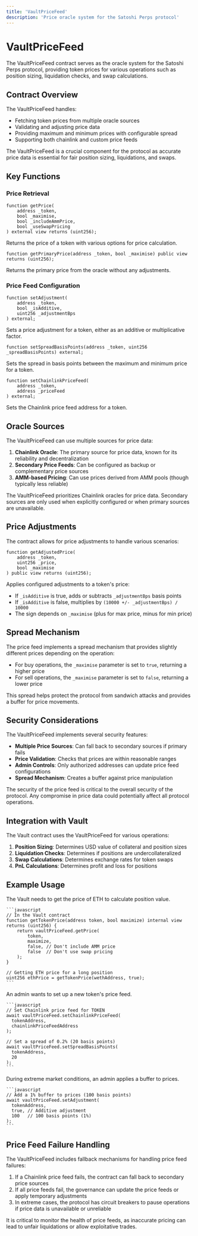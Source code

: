 ```yaml
---
title: 'VaultPriceFeed'
description: 'Price oracle system for the Satoshi Perps protocol'
---
```


# VaultPriceFeed

The VaultPriceFeed contract serves as the oracle system for the Satoshi Perps protocol, providing token prices for various operations such as position sizing, liquidation checks, and swap calculations.

## Contract Overview

The VaultPriceFeed handles:
- Fetching token prices from multiple oracle sources
- Validating and adjusting price data
- Providing maximum and minimum prices with configurable spread
- Supporting both chainlink and custom price feeds

<Info>
The VaultPriceFeed is a crucial component for the protocol as accurate price data is essential for fair position sizing, liquidations, and swaps.
</Info>

## Key Functions

### Price Retrieval

```solidity
function getPrice(
    address _token,
    bool _maximise,
    bool _includeAmmPrice,
    bool _useSwapPricing
) external view returns (uint256);
```

Returns the price of a token with various options for price calculation.

```solidity
function getPrimaryPrice(address _token, bool _maximise) public view returns (uint256);
```

Returns the primary price from the oracle without any adjustments.

### Price Feed Configuration

```solidity
function setAdjustment(
    address _token,
    bool _isAdditive,
    uint256 _adjustmentBps
) external;
```

Sets a price adjustment for a token, either as an additive or multiplicative factor.

```solidity
function setSpreadBasisPoints(address _token, uint256 _spreadBasisPoints) external;
```

Sets the spread in basis points between the maximum and minimum price for a token.

```solidity
function setChainlinkPriceFeed(
    address _token,
    address _priceFeed
) external;
```

Sets the Chainlink price feed address for a token.

## Oracle Sources

The VaultPriceFeed can use multiple sources for price data:

1. **Chainlink Oracle**: The primary source for price data, known for its reliability and decentralization
2. **Secondary Price Feeds**: Can be configured as backup or complementary price sources
3. **AMM-based Pricing**: Can use prices derived from AMM pools (though typically less reliable)

<Warning>
The VaultPriceFeed prioritizes Chainlink oracles for price data. Secondary sources are only used when explicitly configured or when primary sources are unavailable.
</Warning>

## Price Adjustments

The contract allows for price adjustments to handle various scenarios:

```solidity
function getAdjustedPrice(
    address _token,
    uint256 _price,
    bool _maximise
) public view returns (uint256);
```

Applies configured adjustments to a token's price:
- If `_isAdditive` is true, adds or subtracts `_adjustmentBps` basis points
- If `_isAdditive` is false, multiplies by `(10000 +/- _adjustmentBps) / 10000`
- The sign depends on `_maximise` (plus for max price, minus for min price)

## Spread Mechanism

The price feed implements a spread mechanism that provides slightly different prices depending on the operation:

- For buy operations, the `_maximise` parameter is set to `true`, returning a higher price
- For sell operations, the `_maximise` parameter is set to `false`, returning a lower price

This spread helps protect the protocol from sandwich attacks and provides a buffer for price movements.

## Security Considerations

The VaultPriceFeed implements several security features:
- **Multiple Price Sources**: Can fall back to secondary sources if primary fails
- **Price Validation**: Checks that prices are within reasonable ranges
- **Admin Controls**: Only authorized addresses can update price feed configurations
- **Spread Mechanism**: Creates a buffer against price manipulation

<Note>
The security of the price feed is critical to the overall security of the protocol. Any compromise in price data could potentially affect all protocol operations.
</Note>

## Integration with Vault

The Vault contract uses the VaultPriceFeed for various operations:

1. **Position Sizing**: Determines USD value of collateral and position sizes
2. **Liquidation Checks**: Determines if positions are undercollateralized
3. **Swap Calculations**: Determines exchange rates for token swaps
4. **PnL Calculations**: Determines profit and loss for positions

## Example Usage

<Steps>
  <Step title="Getting Token Price">
    The Vault needs to get the price of ETH to calculate position value.
    
    ```javascript
    // In the Vault contract
    function getTokenPrice(address token, bool maximize) internal view returns (uint256) {
        return vaultPriceFeed.getPrice(
            token,
            maximize,
            false, // Don't include AMM price
            false  // Don't use swap pricing
        );
    }
    
    // Getting ETH price for a long position
    uint256 ethPrice = getTokenPrice(wethAddress, true);
    ```
  </Step>
  <Step title="Configuring Price Feed">
    An admin wants to set up a new token's price feed.
    
    ```javascript
    // Set Chainlink price feed for TOKEN
    await vaultPriceFeed.setChainlinkPriceFeed(
      tokenAddress,
      chainlinkPriceFeedAddress
    );
    
    // Set a spread of 0.2% (20 basis points)
    await vaultPriceFeed.setSpreadBasisPoints(
      tokenAddress,
      20
    );
    ```
  </Step>
  <Step title="Applying Price Adjustment">
    During extreme market conditions, an admin applies a buffer to prices.
    
    ```javascript
    // Add a 1% buffer to prices (100 basis points)
    await vaultPriceFeed.setAdjustment(
      tokenAddress,
      true, // Additive adjustment
      100   // 100 basis points (1%)
    );
    ```
  </Step>
</Steps>

## Price Feed Failure Handling

The VaultPriceFeed includes fallback mechanisms for handling price feed failures:

1. If a Chainlink price feed fails, the contract can fall back to secondary price sources
2. If all price feeds fail, the governance can update the price feeds or apply temporary adjustments
3. In extreme cases, the protocol has circuit breakers to pause operations if price data is unavailable or unreliable

<Warning>
It is critical to monitor the health of price feeds, as inaccurate pricing can lead to unfair liquidations or allow exploitative trades.
</Warning>